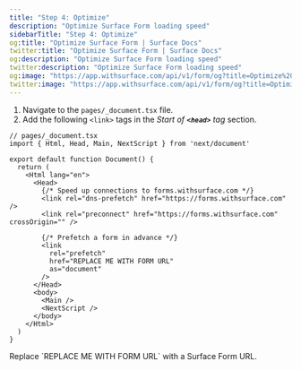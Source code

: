 ```yaml
---
title: "Step 4: Optimize"
description: "Optimize Surface Form loading speed"
sidebarTitle: "Step 4: Optimize"
og:title: "Optimize Surface Form | Surface Docs"
twitter:title: "Optimize Surface Form | Surface Docs"
og:description: "Optimize Surface Form loading speed"
twitter:description: "Optimize Surface Form loading speed"
og:image: "https://app.withsurface.com/api/v1/form/og?title=Optimize%20Surface%20Form"
twitter:image: "https://app.withsurface.com/api/v1/form/og?title=Optimize%20Surface%20Form"
---
```


1. Navigate to the `pages/_document.tsx` file.
2. Add the following `<link>` tags in the *Start of **`<head>`** tag* section.

```TSX
// pages/_document.tsx
import { Html, Head, Main, NextScript } from 'next/document'

export default function Document() {
  return (
    <Html lang="en">
      <Head>
        {/* Speed up connections to forms.withsurface.com */}
        <link rel="dns-prefetch" href="https://forms.withsurface.com" />
        <link rel="preconnect" href="https://forms.withsurface.com" crossOrigin="" />

        {/* Prefetch a form in advance */}
        <link
          rel="prefetch"
          href="REPLACE ME WITH FORM URL"
          as="document"
        />
      </Head>
      <body>
        <Main />
        <NextScript />
      </body>
    </Html>
  )
}
```

<Info>
Replace `REPLACE ME WITH FORM URL` with a Surface Form URL.
</Info>